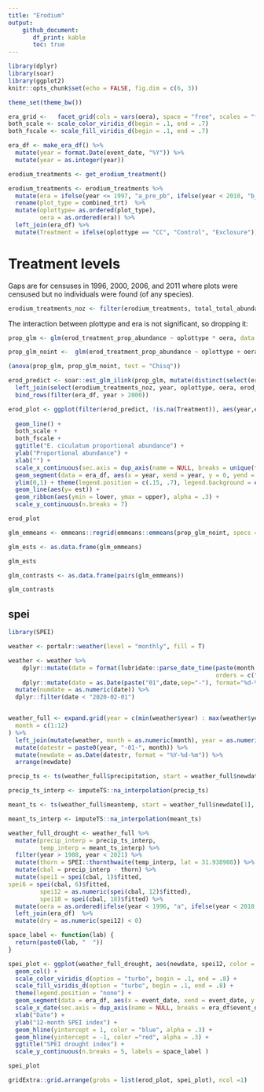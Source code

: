 ```yaml
---
title: "Erodium"
output: 
    github_document:
       df_print: kable
       toc: true
---
```

```r
library(dplyr)
library(soar)
library(ggplot2)
knitr::opts_chunk$set(echo = FALSE, fig.dim = c(6, 3))

theme_set(theme_bw())

era_grid <-   facet_grid(cols = vars(oera), space = "free", scales = "free_x")
both_scale <- scale_color_viridis_d(begin = .1, end = .7)
both_fscale <- scale_fill_viridis_d(begin = .1, end = .7)

era_df <- make_era_df() %>%
  mutate(year = format.Date(event_date, "%Y")) %>%
  mutate(year = as.integer(year))

```


```r

erodium_treatments <- get_erodium_treatment()

erodium_treatments <- erodium_treatments %>%
  mutate(era = ifelse(year <= 1997, "a_pre_pb", ifelse(year < 2010, "b_pre_reorg", "c_post_reorg"))) %>%
  rename(plot_type = combined_trt)  %>%
  mutate(oplottype= as.ordered(plot_type),
         oera = as.ordered(era)) %>%
  left_join(era_df) %>%
  mutate(Treatment = ifelse(oplottype == "CC", "Control", "Exclosure"))

```

# Treatment levels

Gaps are for censuses in 1996, 2000, 2006, and 2011 where plots were censused but no individuals were found (of any species).

```r

erodium_treatments_noz <- filter(erodium_treatments, total_total_abundance > 0)

```


The interaction between plottype and era is not significant, so dropping it:

```r

prop_glm <- glm(erod_treatment_prop_abundance ~ oplottype * oera, data = erodium_treatments_noz, family = quasibinomial())

prop_glm_noint <-  glm(erod_treatment_prop_abundance ~ oplottype + oera, data = erodium_treatments_noz, family = quasibinomial())

(anova(prop_glm, prop_glm_noint, test = "Chisq"))

```


```r
erod_predict <- soar::est_glm_ilink(prop_glm, mutate(distinct(select(erodium_treatments_noz, oplottype, year, oera)), period = year, censusdate = year))%>%
  left_join(select(erodium_treatments_noz, year, oplottype, oera, erod_treatment_prop_abundance, event_name, Treatment) %>% distinct() %>% mutate(period = year)) %>%
  bind_rows(filter(era_df, year > 2000)) 

erod_plot <- ggplot(filter(erod_predict, !is.na(Treatment)), aes(year,erod_treatment_prop_abundance, color = Treatment, fill =  Treatment)) +
  
  geom_line() +
  both_scale + 
  both_fscale +  
  ggtitle("E. ciculatum proportional abundance") +
  ylab("Proportional abundance") + 
  xlab("") +  
  scale_x_continuous(sec.axis = dup_axis(name = NULL, breaks = unique(filter(erod_predict, !is.na(event_name))$year), labels = unique(filter(erod_predict, !is.na(event_name))$event_name)), limits = c(1988, 2020.25)) +  
  geom_segment(data = era_df, aes(x = year, xend = year, y = 0, yend = 1), linetype = 3, inherit.aes = F)  + 
  ylim(0,1) + theme(legend.position = c(.15, .7), legend.background = element_blank(), legend.title = element_blank()) + 
  geom_line(aes(y= est)) + 
  geom_ribbon(aes(ymin = lower, ymax = upper), alpha = .3) + 
  scale_y_continuous(n.breaks = 7)

erod_plot

```

```r
glm_emmeans <- emmeans::regrid(emmeans::emmeans(prop_glm_noint, specs = ~ oera | oplottype))

glm_ests <- as.data.frame(glm_emmeans)

glm_ests

glm_contrasts <- as.data.frame(pairs(glm_emmeans))

glm_contrasts

```

## spei

```r
library(SPEI)

weather <- portalr::weather(level = "monthly", fill = T)

weather <- weather %>%
    dplyr::mutate(date = format(lubridate::parse_date_time(paste(month, year, sep=" "),
                                                           orders = c("m/Y")), "%m-%Y")) %>%
    dplyr::mutate(date = as.Date(paste("01",date,sep="-"), format="%d-%m-%Y"))  %>%
  mutate(numdate = as.numeric(date)) %>%
  dplyr::filter(date < "2020-02-01")


weather_full <- expand.grid(year = c(min(weather$year) : max(weather$year)),
  month = c(1:12)
) %>%
  left_join(mutate(weather, month = as.numeric(month), year = as.numeric(year))) %>%
  mutate(datestr = paste0(year, "-01-", month)) %>%
  mutate(newdate = as.Date(datestr, format = "%Y-%d-%m")) %>%
  arrange(newdate)

precip_ts <- ts(weather_full$precipitation, start = weather_full$newdate[1], frequency = 12)

precip_ts_interp <- imputeTS::na_interpolation(precip_ts)

meant_ts <- ts(weather_full$meantemp, start = weather_full$newdate[1], frequency = 12)

meant_ts_interp <- imputeTS::na_interpolation(meant_ts)

weather_full_drought <- weather_full %>%
  mutate(precip_interp = precip_ts_interp,
         temp_interp = meant_ts_interp) %>% 
  filter(year > 1988, year < 2021) %>%
  mutate(thorn = SPEI::thornthwaite(temp_interp, lat = 31.938908)) %>%
  mutate(cbal = precip_interp - thorn) %>%
  mutate(spei1 = spei(cbal, 1)$fitted, 
spei6 = spei(cbal, 6)$fitted, 
         spei12 = as.numeric(spei(cbal, 12)$fitted),
         spei18 = spei(cbal, 18)$fitted) %>%
  mutate(oera = as.ordered(ifelse(year < 1996, "a", ifelse(year < 2010, "b", "c")))) %>%
  left_join(era_df)  %>%
  mutate(dry = as.numeric(spei12) < 0)
```

```r
space_label <- function(lab) {
  return(paste0(lab, "  "))
}

spei_plot <- ggplot(weather_full_drought, aes(newdate, spei12, color = dry, fill = dry)) + 
  geom_col() + 
  scale_color_viridis_d(option = "turbo", begin = .1, end = .8) +  
  scale_fill_viridis_d(option = "turbo", begin = .1, end = .8) +
  theme(legend.position = "none") +
  geom_segment(data = era_df, aes(x = event_date, xend = event_date, y = -2.2, yend = 2.2), linetype = 3, inherit.aes = F) +
  scale_x_date(sec.axis = dup_axis(name = NULL, breaks = era_df$event_date, labels = era_df$no_name), limits = c(as.Date("1988-01-01"), as.Date("2020-01-01"))) +
  xlab("Date") +
  ylab("12-month SPEI index") +
  geom_hline(yintercept = 1, color = "blue", alpha = .3) +
  geom_hline(yintercept = -1, color ="red", alpha = .3) +
  ggtitle("SPEI drought index") +
  scale_y_continuous(n.breaks = 5, labels = space_label )

spei_plot
```

```r

gridExtra::grid.arrange(grobs = list(erod_plot, spei_plot), ncol =1)

```


